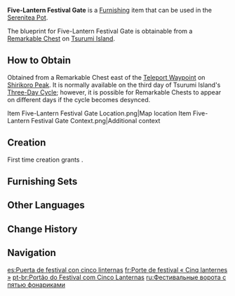 {{Furnishing Infobox
|id             = 373410
|image          = Item Five-Lantern Festival Gate.png
|category       = Landscape
|subcategory    = Lighting
|quality        = 2
|adeptal_energy = 30
|load           = 165
|reduced_load   = 147
|description    = Two lamp poles, a rope, and five lanterns hanging from it are often used in festivals held by the citizenry. Once you've crossed this boundary, you are stepping into the bright-lit, unforgettable world of the festival, where even the humblest of facilities are of great significance.
|blueprint      = Remarkable Chest
}}
'''Five-Lantern Festival Gate''' is a [[Furnishing]] item that can be used in the [[Serenitea Pot]].

The blueprint for Five-Lantern Festival Gate is obtainable from a [[Remarkable Chest]] on [[Tsurumi Island]].

==How to Obtain==
Obtained from a Remarkable Chest east of the [[Teleport Waypoint]] on [[Shirikoro Peak]]. It is normally available on the third day of Tsurumi Island's [[Tsurumi Island#Three-Day Cycle|Three-Day Cycle]]; however, it is possible for Remarkable Chests to appear on different days if the cycle becomes desynced.
<gallery>
Item Five-Lantern Festival Gate Location.png|Map location
Item Five-Lantern Festival Gate Context.png|Additional context
</gallery>

==Creation==
First time creation grants {{Item|Trust|24|x=30}}.
{{Recipe
|type = Creation
|time = 12h
|Otogi Wood = 4
|Fabric = 2
|sort = Otogi Wood;Fabric
}}

==Furnishing Sets==
{{Craft Usage|type=Furnishing Set}}

==Other Languages==
{{Other Languages
|default_hidden = 1
|en      = Five-Lantern Festival Gate
|zhs     = 五重灯笼祭典门关
|zhs_rm  = Wǔ Chóng Dēnglóng Jìdiǎn Ménguān
|zht     = 五重燈籠祭典門關
|zht_rm  = Wǔ Chóng Dēnglóng Jìdiǎn Ménguān
|ja      = 五重灯籠の祭典門
|ja_rm   = Gojuu Tourou no Saiten Mon
|ko      = 5개의 초롱이 달린 문
|ko_rm   = Daseot-gae-ui Chorong-i Dallin Mun
|es      = Puerta de festival con cinco linternas
|fr      = Porte de festival «&nbsp;Cinq lanternes&nbsp;»
|ru      = Фестивальные ворота с пятью фонариками
|th      = ประตูเทศกาลโคมไฟห้าลูก
|th_rm   = 
|vi      = Cổng Tế Lễ Ngũ Trùng Đăng
|de      = Torpass mit fünf Laternen
|id      = Gapura Festival Lima Lentera
|pt      = Portão do Festival com Cinco Lanternas
|tr      = Beş Fenerli Festival Kapısı
|it      = Porta del festival con cinque lanterne
}}

==Change History==
{{Change History|2.2}}

==Navigation==
{{Furnishing Navbox|exterior}}

[[es:Puerta de festival con cinco linternas]]
[[fr:Porte de festival « Cinq lanternes »]]
[[pt-br:Portão do Festival com Cinco Lanternas]]
[[ru:Фестивальные ворота с пятью фонариками]]